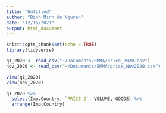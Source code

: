 ```yaml
---
title: "Untitled"
author: "Binh Minh An Nguyen"
date: "12/16/2021"
output: html_document
---
```


```r
knitr::opts_chunk$set(echo = TRUE)
library(tidyverse)
```


```r
q1_2020 <- read_csv("~/Documents/EMMA/price_2020.csv")
nov_2020 <- read_csv("~/Documents/EMMA/price_Nov2020.csv")

View(q1_2020)
View(nov_2020)
```


```r
q1_2020 %>% 
  select(Imp.Country, `PRICE 2`, VOLUME, GOODS) %>% 
  arrange(Imp.Country)
```


